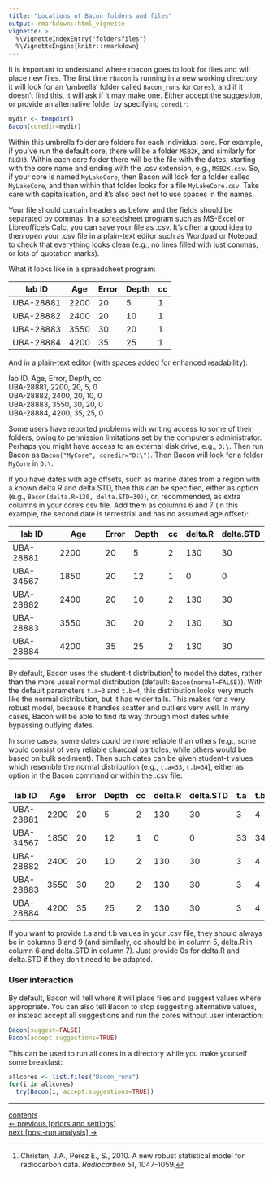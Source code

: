 ```yaml
---
title: "Locations of Bacon folders and files"
output: rmarkdown::html_vignette
vignette: >
  %\VignetteIndexEntry{"foldersfiles"}
  %\VignetteEngine{knitr::rmarkdown}
---
```


It is important to understand where rbacon goes to look for files and will place new files. The first time `rbacon` is running in a new working directory, it will look for an 'umbrella' folder called `Bacon_runs` (or `Cores`), and if it doesn't find this, it will ask if it may make one. Either accept the suggestion, or provide an alternative folder by specifying `coredir`:

```r
mydir <- tempdir()
Bacon(coredir=mydir)
```

Within this umbrella folder are folders for each individual core. For example, if you've run the default core, there will be a folder `MSB2K`, and similarly for `RLGH3`. Within each core folder there will be the file with the dates, starting with the core name and ending with the .csv extension, e.g., `MSB2K.csv`. So, if your core is named `MyLakeCore`, then Bacon will look for a folder called `MyLakeCore`, and then within that folder looks for a file `MyLakeCore.csv`. Take care with capitalisation, and it's also best not to use spaces in the names.

Your file should contain headers as below, and the fields should be separated by commas. In a spreadsheet program such as MS-Excel or Libreoffice's Calc, you can save your file as .csv. It's often a good idea to then open your .csv file in a plain-text editor such as Wordpad or Notepad, to check that everything looks clean (e.g., no lines filled with just commas, or lots of quotation marks).

What it looks like in a spreadsheet program:

| lab ID      | Age         | Error |  Depth   |  cc  |
| ----------- | ----------- | ----- | -------- | ---- |
| UBA-28881   | 2200        | 20    | 5        |  1   |
| UBA-28882   | 2400        | 20    | 10       |  1   |
| UBA-28883   | 3550        | 30    | 20       |  1   |
| UBA-28884   | 4200        | 35    | 25       |  1   |

And in a plain-text editor (with spaces added for enhanced readability):

lab ID, Age, Error, Depth, cc<br>
UBA-28881, 2200, 20, 5,  0<br>
UBA-28882, 2400, 20, 10, 0<br>
UBA-28883, 3550, 30, 20, 0<br>
UBA-28884, 4200, 35, 25, 0<br>

Some users have reported problems with writing access to some of their folders, owing to permission limitations set by the computer's administrator. Perhaps you might have access to an external disk drive, e.g., `D:\`. Then run Bacon as `Bacon("MyCore", coredir="D:\")`. Then Bacon will look for a folder `MyCore` in `D:\`.

If you have dates with age offsets, such as marine dates from a region with a known delta.R and delta.STD, then this can be specified, either as option (e.g., `Bacon(delta.R=130, delta.STD=30)`), or, recommended, as extra columns in your core's csv file. Add them as columns 6 and 7 (in this example, the second date is terrestrial and has no assumed age offset):

| lab ID      | Age         | Error |  Depth   |  cc  | delta.R | delta.STD |
| ----------- | ----------- | ----- | -------- | ---- | ------- | --------- |
| UBA-28881   | 2200        | 20    | 5        |  2   | 130     |   30      |
| UBA-34567   | 1850        | 20    | 12       |  1   | 0       |   0       |
| UBA-28882   | 2400        | 20    | 10       |  2   | 130     |   30      |
| UBA-28883   | 3550        | 30    | 20       |  2   | 130     |   30      |
| UBA-28884   | 4200        | 35    | 25       |  2   | 130     |   30      |

By default, Bacon uses the student-t distribution[^1] to model the dates, rather than the more usual normal distribution (default: `Bacon(normal=FALSE)`). With the default parameters `t.a=3` and `t.b=4`, this distribution looks very much like the normal distribution, but it has wider tails. This makes for a very robust model, because it handles scatter and outliers very well. In many cases, Bacon will be able to find its way through most dates while bypassing outlying dates.

In some cases, some dates could be more reliable than others (e.g., some would consist of very reliable charcoal particles, while others would be based on bulk sediment). Then such dates can be given student-t values which resemble the normal distribution (e.g., `t.a=33`, `t.b=34`), either as option in the Bacon command or within the .csv file:

| lab ID      | Age         | Error |  Depth   |  cc  | delta.R | delta.STD | t.a   |   t.b    |
| ----------- | ----------- | ----- | -------- | ---- | ------- | --------- | ----  |   -----  |
| UBA-28881   | 2200        | 20    | 5        |  2   | 130     |   30      | 3     |   4      |
| UBA-34567   | 1850        | 20    | 12       |  1   | 0       |   0       | 33    |   34     |
| UBA-28882   | 2400        | 20    | 10       |  2   | 130     |   30      | 3     |   4      |
| UBA-28883   | 3550        | 30    | 20       |  2   | 130     |   30      | 3     |   4      |
| UBA-28884   | 4200        | 35    | 25       |  2   | 130     |   30      | 3     |   4      |

If you want to provide t.a and t.b values in your .csv file, they should always be in columns 8 and 9 (and similarly, cc should be in column 5, delta.R in column 6 and delta.STD in column 7). Just provide 0s for delta.R and delta.STD if they don't need to be adapted.

### User interaction

By default, Bacon will tell where it will place files and suggest values where appropriate. You can also tell Bacon to stop suggesting alternative values, or instead accept all suggestions and run the cores without user interaction:

```r
Bacon(suggest=FALSE)
Bacon(accept.suggestions=TRUE)
```

This can be used to run all cores in a directory while you make yourself some breakfast:

```r
allcores <- list.files("Bacon_runs")
for(i in allcores)
  try(Bacon(i, accept.suggestions=TRUE))
```

***

[contents](./contents.html)
<br>
[<- previous [priors and settings]](./priorssettings.html)
<br>
[next [post-run analysis] ->](./postrun.html)

[^1]: Christen, J.A., Perez E., S., 2010. A new robust statistical model for radiocarbon data. *Radiocarbon* 51, 1047-1059.
